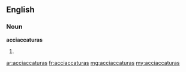 ==English==

===Noun===
'''acciaccaturas'''

# {{plural of|[[acciaccatura]]}}

[[ar:acciaccaturas]]
[[fr:acciaccaturas]]
[[mg:acciaccaturas]]
[[my:acciaccaturas]]